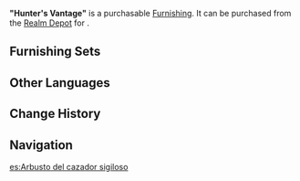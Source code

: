 {{Furnishing Infobox
|id             = 372431
|image          = Item "Hunter's Vantage".png
|category       = Landform
|subcategory    = Shrub
|rarity         = 3
|adeptal_energy = 20
|load           = 50
|reduced_load   = 50
|description    = A somewhat taller plant with more stems that can be used as handholds for climbing. Veteran hunters from [[Mondstadt]] tend to hide within such greenery to secretly track the movements of their prey.
|source1        = [[Realm Depot]]
}}
'''"Hunter's Vantage"''' is a purchasable [[Furnishing]]. It can be purchased from the [[Realm Depot]] for {{Item|Realm Currency|30|x=80}}.

==Furnishing Sets==
{{Craft Usage}}

==Other Languages==
{{Other Languages
|en      = "Hunter's Vantage"
|zhs     = 「猎人的暗哨」
|zhs_rm  = "Lièrén de Ànshào"
|zht     = 「獵人的暗哨」
|zht_rm  = "Lièrén de Ànshào"
|zh_tl   = 
|ja      = 「狩人の暗哨」
|ja_rm   = "Karyuudo no Anshou"
|ja_tl   = 
|ko      = 「사냥꾼의 휘파람」
|ko_rm   = "Sa'nyangkkun-ui Hwiparam"
|ko_tl   = "Hunter's Whistle"
|es      = Arbusto del cazador sigiloso
|es_tl   = Bush of the Silent Hunter
|fr      = « Tour du chasseur »
|fr_tl   = "Hunter's Tower"
|ru      = «Секрет охотника»
|ru_tl   = 
|th      = "ที่ซ่อนลับของนักล่า"
|th_rm   = "Thi Son Lap Khong Nak La"
|th_tl   = 
|vi      = Còi Của Thợ Săn
|vi_tl   = 
|de      = „Des Jägers Hochsitz“
|de_tl   = "Hunter's Highrise"
|id      = "Taktik Sang Pemburu"
|id_tl   = "Hunter's Tactic"
|pt      = Apito Secreto dos Caçadores
|pt_tl   = 
}}

==Change History==
{{Change History|1.5}}

==Navigation==
{{Furnishing Navbox/Exterior|Landform}}

[[es:Arbusto del cazador sigiloso]]